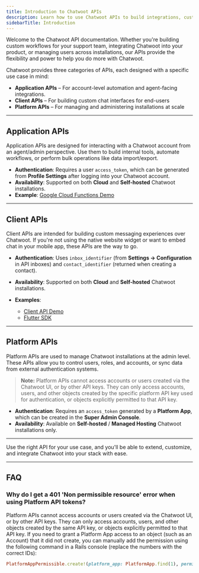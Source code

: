 ```yaml
---
title: Introduction to Chatwoot APIs
description: Learn how to use Chatwoot APIs to build integrations, customize chat experiences, and manage your installation.
sidebarTitle: Introduction
---
```


Welcome to the Chatwoot API documentation. Whether you're building custom workflows for your support team, integrating Chatwoot into your product, or managing users across installations, our APIs provide the flexibility and power to help you do more with Chatwoot.

Chatwoot provides three categories of APIs, each designed with a specific use case in mind:

- **Application APIs** – For account-level automation and agent-facing integrations.
- **Client APIs** – For building custom chat interfaces for end-users
- **Platform APIs** – For managing and administering installations at scale

---

## Application APIs

Application APIs are designed for interacting with a Chatwoot account from an agent/admin perspective. Use them to build internal tools, automate workflows, or perform bulk operations like data import/export.

- **Authentication**: Requires a user `access_token`, which can be generated from **Profile Settings** after logging into your Chatwoot account.
- **Availability**: Supported on both **Cloud** and **Self-hosted** Chatwoot installations.
- **Example**: [Google Cloud Functions Demo](https://github.com/chatwoot/google-cloud-functions-demo)

---

## Client APIs

Client APIs are intended for building custom messaging experiences over Chatwoot. If you're not using the native website widget or want to embed chat in your mobile app, these APIs are the way to go.

- **Authentication**: Uses `inbox_identifier` (from **Settings → Configuration** in API inboxes) and `contact_identifier` (returned when creating a contact).
- **Availability**: Supported on both **Cloud** and **Self-hosted** Chatwoot installations.
- **Examples**:

  - [Client API Demo](https://github.com/chatwoot/client-api-demo)
  - [Flutter SDK](https://github.com/chatwoot/chatwoot-flutter-sdk)

---

## Platform APIs

Platform APIs are used to manage Chatwoot installations at the admin level. These APIs allow you to control users, roles, and accounts, or sync data from external authentication systems.

> **Note:** Platform APIs cannot access accounts or users created via the Chatwoot UI, or by other API keys. They can only access accounts, users, and other objects created by the specific platform API key used for authentication, or objects explicitly permitted to that API key.

- **Authentication**: Requires an `access_token` generated by a **Platform App**, which can be created in the **Super Admin Console**.
- **Availability**: Available on **Self-hosted** / **Managed Hosting** Chatwoot installations only.

---

Use the right API for your use case, and you'll be able to extend, customize, and integrate Chatwoot into your stack with ease.

---

## FAQ

### Why do I get a 401 'Non permissible resource' error when using Platform API tokens?

Platform APIs cannot access accounts or users created via the Chatwoot UI, or by other API keys. They can only access accounts, users, and other objects created by the same API key, or objects explicitly permitted to that API key. If you need to grant a Platform App access to an object (such as an Account) that it did not create, you can manually add the permission using the following command in a Rails console (replace the numbers with the correct IDs):

```ruby
PlatformAppPermissible.create!(platform_app: PlatformApp.find(1), permissible: Account.find(1))
```
